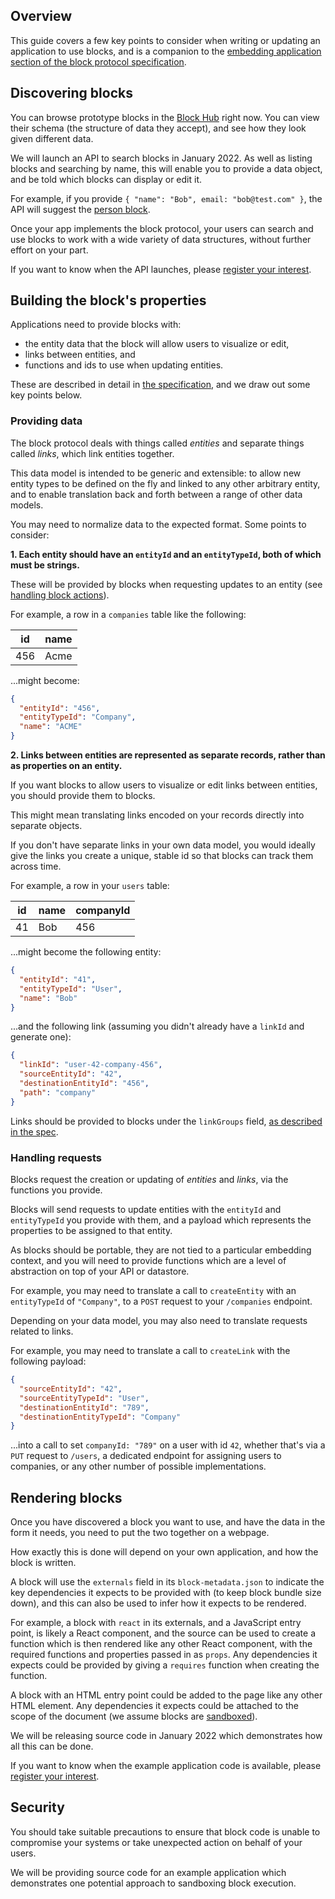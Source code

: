 ## Overview

This guide covers a few key points to consider when writing or updating an application to use blocks,
and is a companion to the [embedding application section of the block protocol specification](https://blockprotocol.org/spec/embedding-application-implementation).

## Discovering blocks

You can browse prototype blocks in the [Block Hub](https://blockprotocol.org/hub) right now.
You can view their schema (the structure of data they accept), and see how they look given different data.

We will launch an API to search blocks in January 2022. As well as listing blocks and searching by name,
this will enable you to provide a data object, and be told which blocks can display or edit it.

For example, if you provide `{ "name": "Bob", email: "bob@test.com" }`, the API will suggest the
[person block](https://blockprotocol.org/@hash/person).

Once your app implements the block protocol, your users can search and use blocks to work with a
wide variety of data structures, without further effort on your part.

If you want to know when the API launches, please [register your interest](https://blockprotocol.org/partners).

## Building the block's properties

Applications need to provide blocks with:

- the entity data that the block will allow users to visualize or edit,
- links between entities, and
- functions and ids to use when updating entities.

These are described in detail in [the specification](https://blockprotocol.org/spec/block-types#data-provided-to-blocks),
and we draw out some key points below.

### Providing data

The block protocol deals with things called _entities_ and separate things called _links_,
which link entities together.

This data model is intended to be generic and extensible: to allow new entity types to be defined on the fly
and linked to any other arbitrary entity, and to enable translation back and forth between a range of other data models.

You may need to normalize data to the expected format. Some points to consider:

**1. Each entity should have an `entityId` and an `entityTypeId`, both of which must be strings.**

These will be provided by blocks when requesting updates to an entity (see [handling block actions](#handling-block-actions)).

For example, a row in a `companies` table like the following:

| id  | name |
| --- | ---- |
| 456 | Acme |

...might become:

```json
{
  "entityId": "456",
  "entityTypeId": "Company",
  "name": "ACME"
}
```

**2. Links between entities are represented as separate records, rather than as properties on an entity.**

If you want blocks to allow users to visualize or edit links between entities, you should provide them to blocks.

This might mean translating links encoded on your records directly into separate objects.

If you don't have separate links in your own data model, you would ideally give the links you create
a unique, stable id so that blocks can track them across time.

For example, a row in your `users` table:

| id  | name | companyId |
| --- | ---- | --------- |
| 41  | Bob  | 456       |

...might become the following entity:

```json
{
  "entityId": "41",
  "entityTypeId": "User",
  "name": "Bob"
}
```

...and the following link (assuming you didn't already have a `linkId` and generate one):

```json
{
  "linkId": "user-42-company-456",
  "sourceEntityId": "42",
  "destinationEntityId": "456",
  "path": "company"
}
```

Links should be provided to blocks under the `linkGroups` field, [as described in the spec](https://blockprotocol.org/spec/block-types#linking-entities).

### Handling requests

Blocks request the creation or updating of _entities_ and _links_, via the functions you provide.

Blocks will send requests to update entities with the `entityId` and `entityTypeId` you provide with them,
and a payload which represents the properties to be assigned to that entity.

As blocks should be portable, they are not tied to a particular embedding context, and you will need to
provide functions which are a level of abstraction on top of your API or datastore.

For example, you may need to translate a call to `createEntity` with an `entityTypeId` of `"Company"`,
to a `POST` request to your `/companies` endpoint.

Depending on your data model, you may also need to translate requests related to links.

For example, you may need to translate a call to `createLink` with the following payload:

```json
{
  "sourceEntityId": "42",
  "sourceEntityTypeId": "User",
  "destinationEntityId": "789",
  "destinationEntityTypeId": "Company"
}
```

...into a call to set `companyId: "789"` on a user with id `42`, whether that's via a `PUT` request to `/users`,
a dedicated endpoint for assigning users to companies, or any other number of possible implementations.

## Rendering blocks

Once you have discovered a block you want to use, and have the data in the form it needs,
you need to put the two together on a webpage.

How exactly this is done will depend on your own application, and how the block is written.

A block will use the `externals` field in its `block-metadata.json` to indicate the key dependencies it
expects to be provided with (to keep block bundle size down), and this can also be used to infer how
it expects to be rendered.

For example, a block with `react` in its externals, and a JavaScript entry point, is likely a React component,
and the source can be used to create a function which is then rendered like any other React component,
with the required functions and properties passed in as `props`. Any dependencies it expects could be provided
by giving a `requires` function when creating the function.

A block with an HTML entry point could be added to the page like any other HTML element. Any dependencies it
expects could be attached to the scope of the document (we assume blocks are [sandboxed](#security)).

We will be releasing source code in January 2022 which demonstrates how all this can be done.

If you want to know when the example application code is available, please [register your interest](https://blockprotocol.org/partners).

## Security

You should take suitable precautions to ensure that block code is unable to compromise
your systems or take unexpected action on behalf of your users.

We will be providing source code for an example application which demonstrates one
potential approach to sandboxing block execution.
